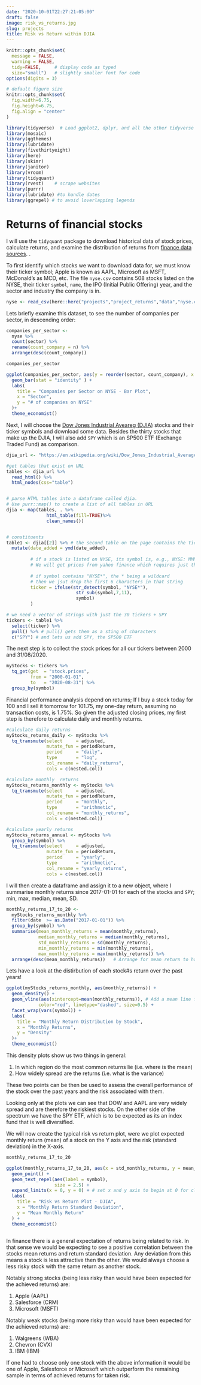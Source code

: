 ```yaml
---
date: "2020-10-01T22:27:21-05:00"
draft: false
image: risk_vs_returns.jpg
slug: projects
title: Risk vs Return within DJIA
---
```




```r
knitr::opts_chunk$set(
  message = FALSE, 
  warning = FALSE, 
  tidy=FALSE,     # display code as typed
  size="small")   # slightly smaller font for code
options(digits = 3)

# default figure size
knitr::opts_chunk$set(
  fig.width=6.75, 
  fig.height=6.75,
  fig.align = "center"
)
```


```r
library(tidyverse)  # Load ggplot2, dplyr, and all the other tidyverse packages
library(mosaic)
library(ggthemes)
library(lubridate)
library(fivethirtyeight)
library(here)
library(skimr)
library(janitor)
library(vroom)
library(tidyquant)
library(rvest)    # scrape websites
library(purrr)  
library(lubridate) #to handle dates
library(ggrepel) # to avoid loverlapping legends
```


# Returns of financial stocks

I will use the `tidyquant` package to download historical data of stock prices, calculate returns, and examine the distribution of returns from [finance data sources](https://mfa2021.netlify.app/reference/finance_data/). . 

To first identify which stocks we want to download data for, we must know their ticker symbol; Apple is known as AAPL, Microsoft as MSFT, McDonald's as MCD, etc. The file `nyse.csv` contains 508 stocks listed on the NYSE, their ticker `symbol`, `name`, the IPO  (Initial Public Offering) year, and the sector and industry the company is in.


```r
nyse <- read_csv(here::here("projects","project_returns","data","nyse.csv"))
```

Lets briefly examine this dataset, to see the number of companies per sector, in descending order:

```r

companies_per_sector <- 
  nyse %>% 
  count(sector) %>% 
  rename(count_company = n) %>% 
  arrange(desc(count_company))

companies_per_sector

ggplot(companies_per_sector, aes(y = reorder(sector, count_company), x = count_company))+
  geom_bar(stat = "identity" ) +
  labs(
    title = "Companies per Sector on NYSE - Bar Plot",
    x = "Sector",
    y = "# of companies on NYSE"
  )+
  theme_economist()

```

Next, I will choose the [Dow Jones Industrial Aveareg (DJIA)](https://en.wikipedia.org/wiki/Dow_Jones_Industrial_Average) stocks and their ticker symbols and download some data. Besides the thirty stocks that make up the DJIA, I will also add `SPY` which is an SP500 ETF (Exchange Traded Fund) as comparison.


```r

djia_url <- "https://en.wikipedia.org/wiki/Dow_Jones_Industrial_Average"

#get tables that exist on URL
tables <- djia_url %>% 
  read_html() %>% 
  html_nodes(css="table")


# parse HTML tables into a dataframe called djia. 
# Use purr::map() to create a list of all tables in URL
djia <- map(tables, . %>% 
               html_table(fill=TRUE)%>% 
               clean_names())


# constituents
table1 <- djia[[2]] %>% # the second table on the page contains the ticker symbols
  mutate(date_added = ymd(date_added),
         
         # if a stock is listed on NYSE, its symbol is, e.g., NYSE: MMM
         # We will get prices from yahoo finance which requires just the ticker
         
         # if symbol contains "NYSE*", the * being a wildcard
         # then we jsut drop the first 6 characters in that string
         ticker = ifelse(str_detect(symbol, "NYSE*"),
                          str_sub(symbol,7,11),
                          symbol)
         )

# we need a vector of strings with just the 30 tickers + SPY
tickers <- table1 %>% 
  select(ticker) %>% 
  pull() %>% # pull() gets them as a sting of characters
  c("SPY") # and lets us add SPY, the SP500 ETF

```


The next step is to collect the stock prices for all our tickers between 2000 and 31/08/2020.

```r
myStocks <- tickers %>% 
  tq_get(get  = "stock.prices",
         from = "2000-01-01",
         to   = "2020-08-31") %>%
  group_by(symbol) 
```

Financial performance analysis depend on returns; If I buy a stock today for 100 and I sell it tomorrow for 101.75, my one-day return, assuming no transaction costs, is 1.75%. So given the adjusted closing prices, my first step is therefore to calculate daily and monthly returns.


```r
#calculate daily returns
myStocks_returns_daily <- myStocks %>%
  tq_transmute(select     = adjusted, 
               mutate_fun = periodReturn, 
               period     = "daily", 
               type       = "log",
               col_rename = "daily_returns",
               cols = c(nested.col))  

#calculate monthly  returns
myStocks_returns_monthly <- myStocks %>%
  tq_transmute(select     = adjusted, 
               mutate_fun = periodReturn, 
               period     = "monthly", 
               type       = "arithmetic",
               col_rename = "monthly_returns",
               cols = c(nested.col)) 

#calculate yearly returns
myStocks_returns_annual <- myStocks %>%
  group_by(symbol) %>%
  tq_transmute(select     = adjusted, 
               mutate_fun = periodReturn, 
               period     = "yearly", 
               type       = "arithmetic",
               col_rename = "yearly_returns",
               cols = c(nested.col))
```

I will then create a dataframe and assign it to a new object, where I summarise monthly returns since 2017-01-01 for each of the stocks and `SPY`; min, max, median, mean, SD.

```r
monthly_returns_17_to_20 <-
  myStocks_returns_monthly %>% 
  filter(date  >= as.Date("2017-01-01")) %>% 
  group_by(symbol) %>% 
  summarise(mean_monthly_returns = mean(monthly_returns),
            median_monthly_returns = median(monthly_returns),
            std_monthly_returns = sd(monthly_returns),
            min_monthly_returns = min(monthly_returns),
            max_monthly_returns = max(monthly_returns)) %>% 
  arrange(desc(mean_monthly_returns))   # Arrange for mean return to have a better overview

```
Lets have a look at the distirbution of each stock#s return over the past years!

```r

ggplot(myStocks_returns_monthly, aes(monthly_returns)) +
  geom_density() + 
  geom_vline(aes(xintercept=mean(monthly_returns)), # Add a mean line for clarity
            color="red", linetype="dashed", size=0.5) +
  facet_wrap(vars(symbol)) +
  labs(
    title = "Monthly Return Distribution by Stock",
    x = "Monthly Returns",
    y = "Density"
  )+
  theme_economist()

```

This density plots show us two things in general:

1. In which region do the most common returns lie (i.e. where is the mean)
2. How widely spread are the returns (i.e. what is the variance)

These two points can be then be used to assess the overall performance of the stock over the past years and the risk associated with them.

Looking only at the plots we can see that DOW and AAPL are very widely spread and are therefore the riskiest stocks. On the other side of the spectrum we have the SPY ETF, which is to be expected as its an index fund that is well diversified.



We will now create the typical risk vs return plot, were we plot expected monthly return (mean) of a stock on the Y axis and the risk (standard deviation) in the X-axis.
```r

monthly_returns_17_to_20

ggplot(monthly_returns_17_to_20, aes(x = std_monthly_returns, y = mean_monthly_returns)) + 
  geom_point() +
  geom_text_repel(aes(label = symbol),
                  size = 2.5) +
  expand_limits(x = 0, y = 0) + # set x and y axis to begin at 0 for clarity
  labs(
    title = "Risk vs Return Plot - DJIA",
    x = "Monthly Return Standard Deviation",
    y = "Mean Monthly Return"
  ) +
  theme_economist()
  
```

In finance there is a general expectation of returns being related to risk. In that sense we would be expecting to see a positive correlation between the stocks mean returns and return standard deviation. Any deviation from this means a stock is less attractive then the other. We would always choose a less risky stock with the same return as another stock.

Notably strong stocks (being less risky than would have been expected for the achieved returns) are:

1. Apple (AAPL)
2. Salesforce (CRM)
3. Microsoft (MSFT)

Notably weak stocks (being more risky than would have been expected for the achieved returns) are:

1. Walgreens (WBA)
2. Chevron (CVX)
3. IBM (IBM)

If one had to choose only one stock with the above information it would be one of Apple, Salesforce or Microsoft which outperform the remaining sample in terms of achieved returns for taken risk.





